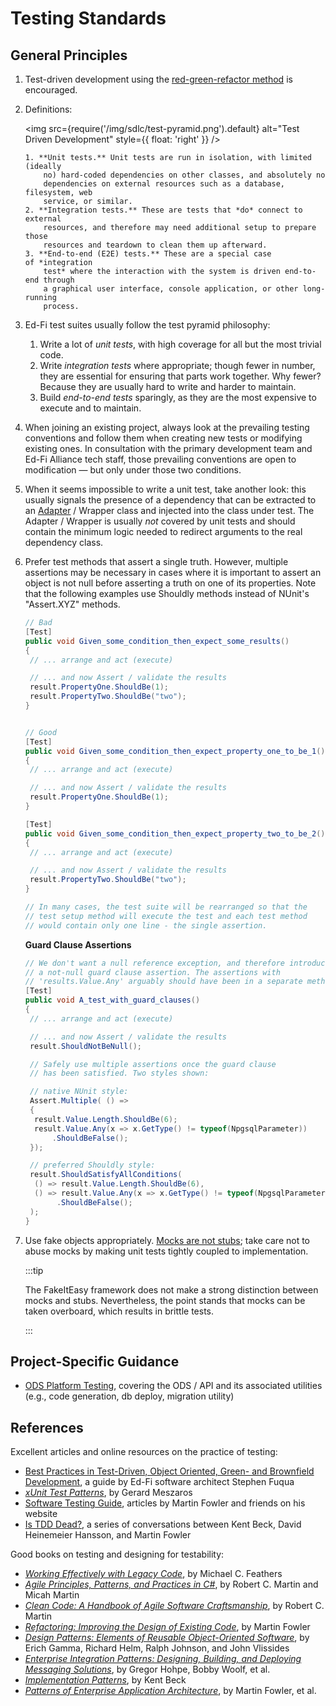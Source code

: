 # Testing Standards

## General Principles

1.  Test-driven development using the
    [red-green-refactor method](https://www.jamesshore.com/Blog/Red-Green-Refactor.html)
    is encouraged.
2.  Definitions:

    <img
      src={require('/img/sdlc/test-pyramid.png').default}
      alt="Test Driven Development"
      style={{ float: 'right' }}
    />

        1. **Unit tests.** Unit tests are run in isolation, with limited (ideally
            no) hard-coded dependencies on other classes, and absolutely no
            dependencies on external resources such as a database, filesystem, web
            service, or similar.
        2. **Integration tests.** These are tests that *do* connect to external
            resources, and therefore may need additional setup to prepare those
            resources and teardown to clean them up afterward.
        3. **End-to-end (E2E) tests.** These are a special case of *integration
            test* where the interaction with the system is driven end-to-end through
            a graphical user interface, console application, or other long-running
            process.

3.  Ed-Fi test suites usually follow the test pyramid philosophy:
    1. Write a lot of _unit tests_, with high coverage for all but the most
       trivial code.
    2. Write _integration tests_ where appropriate; though fewer in number, they
       are essential for ensuring that parts work together. Why fewer? Because
       they are usually hard to write and harder to maintain.
    3. Build _end-to-end_ _tests_ sparingly, as they are the most expensive to
       execute and to maintain.
4.  When joining an existing project, always look at the prevailing testing
    conventions and follow them when creating new tests or modifying existing
    ones. In consultation with the primary development team and Ed-Fi Alliance
    tech staff, those prevailing conventions are open to modification — but only
    under those two conditions.
5.  When it seems impossible to write a unit test, take another look: this
    usually signals the presence of a dependency that can be extracted to an
    [Adapter](https://en.wikipedia.org/wiki/Adapter_pattern) / Wrapper class and
    injected into the class under test. The Adapter / Wrapper is usually *not*
    covered by unit tests and should contain the minimum logic needed to
    redirect arguments to the real dependency class.
6.  Prefer test methods that assert a single truth. However, multiple assertions
    may be necessary in cases where it is important to assert an object is not
    null before asserting a truth on one of its properties. Note that the
    following examples use Shouldly methods instead of NUnit's "Assert.XYZ"
    methods.

    ```csharp
    // Bad
    [Test]
    public void Given_some_condition_then_expect_some_results()
    {
     // ... arrange and act (execute)

     // ... and now Assert / validate the results
     result.PropertyOne.ShouldBe(1);
     result.PropertyTwo.ShouldBe("two");
    }


    // Good
    [Test]
    public void Given_some_condition_then_expect_property_one_to_be_1()
    {
     // ... arrange and act (execute)

     // ... and now Assert / validate the results
     result.PropertyOne.ShouldBe(1);
    }

    [Test]
    public void Given_some_condition_then_expect_property_two_to_be_2()
    {
     // ... arrange and act (execute)

     // ... and now Assert / validate the results
     result.PropertyTwo.ShouldBe("two");
    }

    // In many cases, the test suite will be rearranged so that the
    // test setup method will execute the test and each test method
    // would contain only one line - the single assertion.
    ```

    **Guard Clause Assertions**

    ```csharp
    // We don't want a null reference exception, and therefore introduce
    // a not-null guard clause assertion. The assertions with
    // 'results.Value.Any' arguably should have been in a separate method.
    [Test]
    public void A_test_with_guard_clauses()
    {
     // ... arrange and act (execute)

     // ... and now Assert / validate the results
     result.ShouldNotBeNull();

     // Safely use multiple assertions once the guard clause
     // has been satisfied. Two styles shown:

     // native NUnit style:
     Assert.Multiple( () =>
     {
      result.Value.Length.ShouldBe(6);
      result.Value.Any(x => x.GetType() != typeof(NpgsqlParameter))
          .ShouldBeFalse();
     });

     // preferred Shouldly style:
     result.ShouldSatisfyAllConditions(
      () => result.Value.Length.ShouldBe(6),
      () => result.Value.Any(x => x.GetType() != typeof(NpgsqlParameter))
           .ShouldBeFalse();
     );
    }
    ```

7.  Use fake objects appropriately.
    [Mocks are not stubs](https://martinfowler.com/articles/mocksArentStubs.html);
    take care not to abuse mocks by making unit tests tightly coupled to
    implementation.

    :::tip

    The FakeItEasy framework does not make a strong distinction between mocks
    and stubs. Nevertheless, the point stands that mocks can be taken overboard,
    which results in brittle tests.

    :::

## Project-Specific Guidance

- [ODS Platform Testing](./ods-platform-testing.md), covering the ODS / API and
  its associated utilities (e.g., code generation, db deploy, migration utility)

## References

Excellent articles and online resources on the practice of testing:

- [Best Practices in Test-Driven, Object Oriented, Green- and Brownfield Development](https://tech.safnet.com/best-practices-tdd-oo/intro),
  a guide by Ed-Fi software architect Stephen Fuqua
- _[xUnit Test Patterns](http://xunitpatterns.com/)_, by Gerard Meszaros
- [Software Testing Guide](https://martinfowler.com/testing), articles by Martin
  Fowler and friends on his website
- [Is TDD Dead?](https://martinfowler.com/articles/is-tdd-dead/), a series of
  conversations between Kent Beck, David Heinemeier Hansson, and Martin Fowler

Good books on testing and designing for testability:

- _[Working Effectively with Legacy Code](https://www.goodreads.com/book/show/44919.Working_Effectively_with_Legacy_Code)_,
  by Michael C. Feathers
- _[Agile Principles, Patterns, and Practices in C#](https://www.oreilly.com/library/view/agile-principles-patterns/0131857258/)_,
  by Robert C. Martin and Micah Martin
- _[Clean Code: A Handbook of Agile Software Craftsmanship](http://www.informit.com/store/clean-code-a-handbook-of-agile-software-craftsmanship-9780132350884)_,
  by Robert C. Martin
- _[Refactoring: Improving the Design of Existing Code](https://refactoring.com/)_,
  by Martin Fowler
- _[Design Patterns: Elements of Reusable Object-Oriented Software](http://www.informit.com/store/design-patterns-elements-of-reusable-object-oriented-9780201633610)_,
  by Erich Gamma, Richard Helm, Ralph Johnson, and John Vlissides
- _[Enterprise Integration Patterns: Designing, Building, and Deploying Messaging Solutions](https://www.enterpriseintegrationpatterns.com/)_,
  by Gregor Hohpe, Bobby Woolf, et al.
- _[Implementation Patterns](https://www.oreilly.com/library/view/implementation-patterns/9780321413093/)_,
  by Kent Beck
- _[Patterns of Enterprise Application Architecture](https://martinfowler.com/books/eaa.html)_,
  by Martin Fowler, et al.
